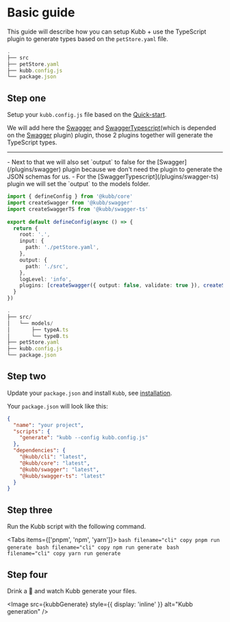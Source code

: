 
# Basic guide
This guide will describe how you can setup Kubb + use the TypeScript plugin to generate types based on the `petStore.yaml` file.

```typescript filename="The setup will contain from the beginning the following folder structure"
.
├── src
├── petStore.yaml
├── kubb.config.js
└── package.json
```

## Step one
Setup your `kubb.config.js` file based on the [Quick-start](/docs/getting-started/quick-start).

We will add here the [Swagger](/plugins/swagger) and [SwaggerTypescript](/plugins/swagger-ts)(which is depended on the [Swagger](/plugins/swagger) plugin) plugin, those 2 plugins together will generate the TypeScript types.
<hr/>
- Next to that we will also set `output` to false for the [Swagger](/plugins/swagger) plugin because we don't need the plugin to generate the JSON schemas for us.
- For the [SwaggerTypescript](/plugins/swagger-ts) plugin we will set the `output` to the models folder.

```typescript filename="kubb.config.js" copy
import { defineConfig } from '@kubb/core'
import createSwagger from '@kubb/swagger'
import createSwaggerTS from '@kubb/swagger-ts'
 
export default defineConfig(async () => {
  return {
    root: '.',
    input: {
      path: './petStore.yaml',
    },
    output: {
      path: './src',
    },
    logLevel: 'info',
    plugins: [createSwagger({ output: false, validate: true }), createSwaggerTS({ output: 'models' })],
  }
})
```

```typescript filename="This will result in the following folder structure when Kubb has been executed"
.
├── src/
│   └── models/
│       ├── typeA.ts
│       └── typeB.ts
├── petStore.yaml
├── kubb.config.js
└── package.json
```

## Step two
Update your `package.json` and install `Kubb`, see [installation](/docs/getting-started/installation).

Your `package.json` will look like this:

```json
{
  "name": "your project",
  "scripts": {
    "generate": "kubb --config kubb.config.js"
  },
  "dependencies": {
    "@kubb/cli": "latest",
    "@kubb/core": "latest",
    "@kubb/swagger": "latest",
    "@kubb/swagger-ts": "latest"
  }
}
```

## Step three
Run the Kubb script with the following command.

<Tabs items={['pnpm', 'npm', 'yarn']}>
  <Tab>
    ```bash filename="cli" copy
    pnpm run generate
    ```
  </Tab>
    <Tab>
    ```bash filename="cli" copy
    npm run generate
    ```
  </Tab>
    <Tab>
    ```bash filename="cli" copy
    yarn run generate
    ```
  </Tab>
</Tabs>

## Step four
Drink a 🍺 and watch Kubb generate your files.

<Image src={kubbGenerate} style={{ display: 'inline' }} alt="Kubb generation" />
